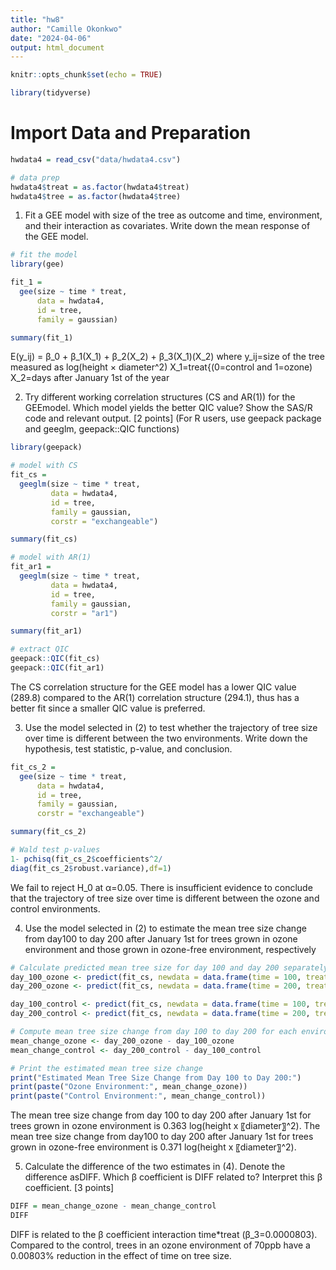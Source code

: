```yaml
---
title: "hw8"
author: "Camille Okonkwo"
date: "2024-04-06"
output: html_document
---
```


```r
knitr::opts_chunk$set(echo = TRUE)

library(tidyverse)
```

# Import Data and Preparation
```r
hwdata4 = read_csv("data/hwdata4.csv")

# data prep
hwdata4$treat = as.factor(hwdata4$treat)
hwdata4$tree = as.factor(hwdata4$tree)
```


1.	Fit a GEE model with size of the tree as outcome and time, environment, and their interaction as covariates. Write down the mean response of the GEE model.
```r
# fit the model
library(gee)

fit_1 = 
  gee(size ~ time * treat, 
      data = hwdata4, 
      id = tree, 
      family = gaussian)

summary(fit_1)
```
E(y_ij) = β_0 + β_1(X_1) + β_2(X_2) + β_3(X_1)(X_2)
where
y_ij=size of the tree measured as log(height × diameter^2)
X_1=treat{(0=control and 1=ozone)
X_2=days after January 1st of the year


2.	Try different working correlation structures (CS and AR(1)) for the GEEmodel. Which model yields the better QIC value? Show the SAS/R code and relevant output. [2 points] (For R users, use geepack package and geeglm, geepack::QIC functions)
```r
library(geepack)

# model with CS
fit_cs =
  geeglm(size ~ time * treat, 
         data = hwdata4, 
         id = tree,
         family = gaussian, 
         corstr = "exchangeable")

summary(fit_cs)

# model with AR(1)
fit_ar1 =
  geeglm(size ~ time * treat,
         data = hwdata4,
         id = tree,
         family = gaussian,
         corstr = "ar1")

summary(fit_ar1)

# extract QIC
geepack::QIC(fit_cs)
geepack::QIC(fit_ar1)
```
The CS correlation structure for the GEE model has a lower QIC value (289.8) compared to the AR(1) correlation structure (294.1), thus has a better fit since a smaller QIC value is preferred. 

3.	Use the model selected in (2) to test whether the trajectory of tree size over time is different between the two environments. Write down the hypothesis, test statistic, p-value, and conclusion.
```r
fit_cs_2 = 
  gee(size ~ time * treat, 
      data = hwdata4, 
      id = tree, 
      family = gaussian,
      corstr = "exchangeable")

summary(fit_cs_2)

# Wald test p-values
1- pchisq(fit_cs_2$coefficients^2/
diag(fit_cs_2$robust.variance),df=1)

```

We fail to reject H_0  at α=0.05. There is insufficient evidence to conclude that the trajectory of tree size over time is different between the ozone and control environments.    




4.	Use the model selected in (2) to estimate the mean tree size change from day100 to day 200 after January 1st for trees grown in ozone environment and those grown in ozone-free environment, respectively
```r
# Calculate predicted mean tree size for day 100 and day 200 separately for ozone and control environments
day_100_ozone <- predict(fit_cs, newdata = data.frame(time = 100, treat = "ozone"), type = "response")
day_200_ozone <- predict(fit_cs, newdata = data.frame(time = 200, treat = "ozone"), type = "response")

day_100_control <- predict(fit_cs, newdata = data.frame(time = 100, treat = "control"), type = "response")
day_200_control <- predict(fit_cs, newdata = data.frame(time = 200, treat = "control"), type = "response")

# Compute mean tree size change from day 100 to day 200 for each environment
mean_change_ozone <- day_200_ozone - day_100_ozone
mean_change_control <- day_200_control - day_100_control

# Print the estimated mean tree size change
print("Estimated Mean Tree Size Change from Day 100 to Day 200:")
print(paste("Ozone Environment:", mean_change_ozone))
print(paste("Control Environment:", mean_change_control))
```
The mean tree size change from day 100 to day 200 after January 1st for trees grown in ozone environment is 0.363 log(height x 〖diameter〗^2). The mean tree size change from day100 to day 200 after January 1st for trees grown in ozone-free environment is 0.371 log(height x 〖diameter〗^2).


5.	Calculate the difference of the two estimates in (4). Denote the difference asDIFF. Which β coefficient is DIFF related to? Interpret this β coefficient. [3 points]
```r
DIFF = mean_change_ozone - mean_change_control
DIFF
```

DIFF is related to the β coefficient interaction time*treat (β_3=0.0000803). Compared to the control, trees in an ozone environment of 70ppb have a 0.00803% reduction in the effect of time on tree size. 
